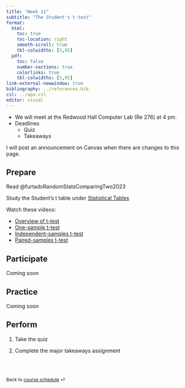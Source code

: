 ```yaml
---
title: "Week 11"
subtitle: "The Student's t-test"
format: 
  html:
    toc: true
    toc-location: right
    smooth-scroll: true
    tbl-colwidths: [5,95]
  pdf:
    toc: false
    number-sections: true
    colorlinks: true
    tbl-colwidths: [5,95]
link-external-newwindow: true
bibliography: ../references.bib
csl: ../apa.csl
editor: visual
---
```


::: callout-important
-   We will meet at the Redwood Hall Computer Lab (Re 276) at 4 pm.
-   Deadlines
    -   Quiz
    -   Takeaways
:::

::: callout-note
I will post an announcement on Canvas when there are changes to this page.
:::

## Prepare

Read @furtadoRandomStatsComparingTwo2023

Study the Student's t table under [Statistical Tables](../supplemental/tables.qmd)

Watch these videos:

-   [Overview of t-test](https://youtu.be/mb7KCLYEis8?list=PLkk92zzyru5OAtc_ItUubaSSq6S_TGfRn)
-   [One-sample t-test](https://youtu.be/DrBT4ezYIL8?list=PLkk92zzyru5OAtc_ItUubaSSq6S_TGfRn)
-   [Independent-samples t-test](https://youtu.be/SM-DN9dpPd4?list=PLkk92zzyru5OAtc_ItUubaSSq6S_TGfRn)
-   [Paired-samples t-test](https://youtu.be/lSjfYYiJG6E?list=PLkk92zzyru5OAtc_ItUubaSSq6S_TGfRn)

## Participate

Coming soon

## Practice

Coming soon

## Perform

1.  Take the quiz

2.  Complete the major takeaways assignment

<br><br>

::: {style="font-size: 0.875em;"}
Back to [course schedule](/ "Course schedule") ⏎
:::
